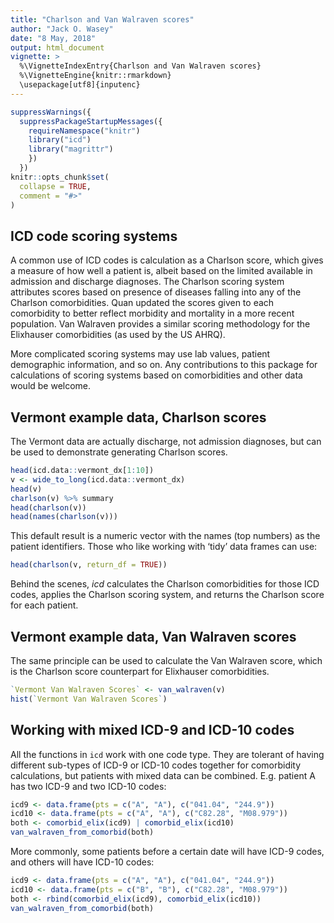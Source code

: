 ```yaml
---
title: "Charlson and Van Walraven scores"
author: "Jack O. Wasey"
date: "8 May, 2018"
output: html_document
vignette: >
  %\VignetteIndexEntry{Charlson and Van Walraven scores}
  %\VignetteEngine{knitr::rmarkdown}
  \usepackage[utf8]{inputenc}
---
```

<!--
Copyright (C) 2014 - 2018  Jack O. Wasey

This file is part of icd.

icd is free software: you can redistribute it and/or modify
it under the terms of the GNU General Public License as published by
the Free Software Foundation, either version 3 of the License, or
(at your option) any later version.

icd is distributed in the hope that it will be useful,
but WITHOUT ANY WARRANTY; without even the implied warranty of
MERCHANTABILITY or FITNESS FOR A PARTICULAR PURPOSE. See the
GNU General Public License for more details.

You should have received a copy of the GNU General Public License
along with icd. If not, see <http:#www.gnu.org/licenses/>.
-->
```r
suppressWarnings({
  suppressPackageStartupMessages({
    requireNamespace("knitr")
    library("icd")
    library("magrittr")
    })
  })
knitr::opts_chunk$set(
  collapse = TRUE,
  comment = "#>"
)
```
## ICD code scoring systems
A common use of ICD codes is calculation as a Charlson score, which gives a measure of how well a patient is, albeit based on the limited available in admission and discharge diagnoses. The Charlson scoring system attributes scores based on presence of diseases falling into any of the Charlson comorbidities. Quan updated the scores given to each comorbidity to better reflect morbidity and mortality in a more recent population. Van Walraven provides a similar scoring methodology for the Elixhauser comorbidities (as used by the US AHRQ).

More complicated scoring systems may use lab values, patient demographic information, and so on. Any contributions to this package for calculations of scoring systems based on comorbidities and other data would be welcome.

## Vermont example data, Charlson scores

The Vermont data are actually discharge, not admission diagnoses, but can be used to demonstrate generating Charlson scores.
```r
head(icd.data::vermont_dx[1:10])
v <- wide_to_long(icd.data::vermont_dx)
head(v)
charlson(v) %>% summary
head(charlson(v))
head(names(charlson(v)))
```
This default result is a numeric vector with the names (top numbers) as the patient identifiers. Those who like working with 'tidy' data frames can use:
```r
head(charlson(v, return_df = TRUE))
```

Behind the scenes, _icd_ calculates the Charlson comorbidities for those ICD codes, applies the Charlson scoring system, and returns the Charlson score for each patient.

## Vermont example data, Van Walraven scores

The same principle can be used to calculate the Van Walraven score, which is the Charlson score counterpart for Elixhauser comorbidities.

```r
`Vermont Van Walraven Scores` <- van_walraven(v)
hist(`Vermont Van Walraven Scores`)
```

## Working with mixed ICD-9 and ICD-10 codes

All the functions in `icd` work with one code type. They are tolerant of having different sub-types of ICD-9 or ICD-10 codes together for comorbidity calculations, but patients with mixed data can be combined. E.g. patient A has two ICD-9 and two ICD-10 codes:
```r
icd9 <- data.frame(pts = c("A", "A"), c("041.04", "244.9"))
icd10 <- data.frame(pts = c("A", "A"), c("C82.28", "M08.979"))
both <- comorbid_elix(icd9) | comorbid_elix(icd10)
van_walraven_from_comorbid(both)
```
More commonly, some patients before a certain date will have ICD-9 codes, and others will have ICD-10 codes:
```r
icd9 <- data.frame(pts = c("A", "A"), c("041.04", "244.9"))
icd10 <- data.frame(pts = c("B", "B"), c("C82.28", "M08.979"))
both <- rbind(comorbid_elix(icd9), comorbid_elix(icd10))
van_walraven_from_comorbid(both)
```
